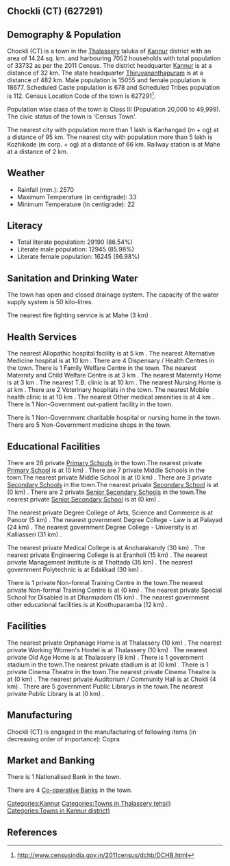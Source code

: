 {{Infobox settlement
| name=Chockli (CT)
| native_name=
| native_name_lang=
| other_name=
| nickname=
| settlement_type=Town
| image_skyline=
| image_alt=
| image_caption=
| pushpin_map=India Kerala
| pushpin_label_position=right
| pushpin_map_alt=
| pushpin_map_caption=Location in Kerala, India
| latd=
| latm=
| lats=
| latNS=
| longd=
| longm=
| longs=
| longEW=
| coordinates_display=inline,title
| subdivision_type=Country
| subdivision_name={{flag|India}}
| subdivision_type1=[[States and territories of India|State]]
| subdivision_name1=Kerala 
| subdivision_type2=[[List of districts of India|District]]
| subdivision_name2=Kannur
| subdivision_type3=Tahsil
| subdivision_name3=Thalassery
| website=
| established_title=<!-- Established -->
| established_date=
| founder=
| named_for=
| government_type=
| governing_body=
| unit_pref=Metric
| area_footnotes=
| area_rank=
| area_total_km2=14.24
| elevation_footnotes=
| elevation_m=
| population_total=33732
| population_as_of=2011
| population_rank=
| population_density_km2=2368
| population_demonym=
| population_footnotes=
| demographics_type1=Languages=
| demographics1_title1=Official=
| demographics1_info1=[[Malayalam language|Malayalam]]
| timezone1=[[Indian Standard Time|IST]]
| utc_offset1==+5:30
| postal_code_type=[[Postal Index Number|PIN]]
| postal_code=
| area_code_type=Telephone code
| area_code=
| registration_plate=
| blank1_name_sec1=Nearest city
| blank1_info_sec1=[[Kanhangad  (m + og)]]
| blank2_name_sec1=[[Human sex ratio|Sex ratio]]
| blank2_info_sec1=1240
| blank3_name_sec1=Literacy
| blank3_info_sec1=86.54%
| blank1_name_sec2=[[2011 Census of India|2011 census]] code
| blank1_info_sec2=627291
| footnotes=
}}

== Chockli (CT) (627291) ==

== Demography & Population ==

Chockli (CT) is a town in the [[Thalassery]] taluka of [[Kannur]] district with an area of 14.24 sq. km. and harbouring 7052 households with total population of 33732 as per the 2011 Census. The district headquarter [[Kannur]] is at a distance of 32 km. The state headquarter [[Thiruvananthapuram]] is at a distance of 482 km. Male population is 15055 and female population is 18677. Scheduled Caste population is 678 and Scheduled Tribes population is 112. Census Location Code of the town is 627291<ref>http://www.censusindia.gov.in/2011census/dchb/DCHB.html</ref>.

Population wise class of the town is Class III (Population 20,000 to 49,999).
The civic status of the town is 'Census Town'.

The nearest city with population more than 1 lakh is Kanhangad  (m + og) at a distance of 95 km. The nearest city with population more than 5 lakh is Kozhikode (m corp. + og) at a distance of 66 km. Railway station is at Mahe at a distance of 2 km.


== Weather ==  
* Rainfall (mm.): 2570 
* Maximum Temperature (in centigrade): 33
* Minimum Temperature (in centigrade): 22


== Literacy ==  
* Total literate population: 29190 (86.54%)
* Literate male population: 12945 (85.98%)
* Literate female population: 16245 (86.98%)


== Sanitation and Drinking Water ==  
The town has open and closed drainage system.
The capacity of the water supply system is 50 kilo-litres.

The nearest fire fighting service is at Mahe (3 km) .


== Health Services ==
The nearest Allopathic hospital facility is at 5 km .
The nearest Alternative Medicine hospital is at 10 km .
There are 4 Dispensary / Health Centres in the town.
There is 1 Family Welfare Centre in the town.
The nearest Maternity and Child Welfare Centre is at 3 km .
The nearest Maternity Home is at 3 km .
The nearest T.B. clinic is at 10 km .
The nearest Nursing Home is at  km .
There are 2 Veterinary hospitals in the town.
The nearest Mobile health clinic is at 10 km .
The nearest Other medical amenities is at 4 km .
There is 1 Non-Government out-patient facility in the town.

There is 1 Non-Government charitable hospital or nursing home in the town.
There are 5 Non-Government medicine shops in the town.


== Educational Facilities ==
There are 28 private [[Primary School]]s in the town.The nearest private [[Primary School]] is at  (0 km) .
There are 7 private Middle Schools in the town.The nearest private Middle School is at  (0 km) .
There are 3 private [[Secondary School]]s in the town.The nearest private [[Secondary School]] is at  (0 km) .
There are 2 private [[Senior Secondary School]]s in the town.The nearest private [[Senior Secondary School]] is at  (0 km) .
 
 
 
 
 
The nearest private Degree College of Arts, Science and Commerce is at Panoor (5 km) .
The nearest government Degree College - Law is at Palayad (24 km) .
The nearest government Degree College - University is at Kalliasseri (31 km) .
 
The nearest private Medical College is at Ancharakandy (30 km) .
The nearest private Engineering College is at Eranholi (15 km) .
The nearest private Management Institute is at Thottada  (35 km) .
The nearest government Polytechnic is at Edakkad (30 km) .
 
There is 1 private Non-formal Training Centre in the town.The nearest private Non-formal Training Centre is at  (0 km) .
The nearest private Special School for Disabled is at Dharmadom (15 km) .
The nearest government other educational facilities is at Koothuparamba (12 km) .


== Facilities ==
The nearest private Orphanage Home is at Thalassery (10 km) .
The nearest private Working Women's Hostel is at Thalassery (10 km) .
The nearest private Old Age Home is at Thalassery (8 km) .
There is 1 government stadium in the town.The nearest private stadium is at  (0 km) .
There is 1 private Cinema Theatre in the town.The nearest private Cinema Theatre is at  (0 km) .
The nearest private Auditorium / Community Hall is at Chokli (4 km) .
There are 5 government Public Librarys in the town.The nearest private Public Library is at  (0 km) .


== Manufacturing ==
Chockli (CT) is engaged in the manufacturing of following items (in decreasing order of importance): Copra


== Market and Banking ==
There is 1 Nationalised Bank in the town.

There are 4 [[Co-operative Bank]]s in the town.




[[Categories:Kannur]]
[[Categories:Towns in Thalassery tehsil)]]
[[Categories:Towns in Kannur district)]]


== References ==
{{Reflist}}


